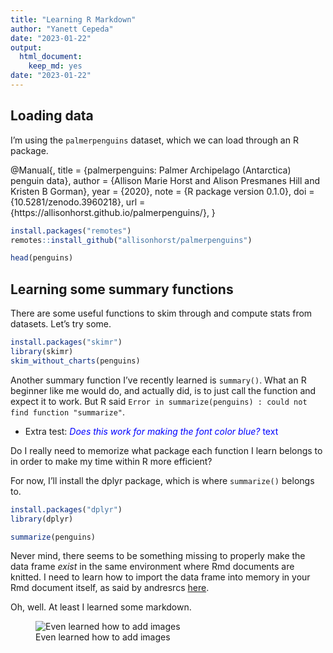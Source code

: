```yaml
---
title: "Learning R Markdown"
author: "Yanett Cepeda"
date: "2023-01-22"
output: 
  html_document: 
    keep_md: yes
date: "2023-01-22"
---
```


## Loading data

I'm using the `palmerpenguins` dataset, which we can load through an R package.

@Manual{,
  title = {palmerpenguins: Palmer Archipelago (Antarctica) penguin data},
  author = {Allison Marie Horst and Alison Presmanes Hill and Kristen B Gorman},
  year = {2020},
  note = {R package version 0.1.0},
  doi = {10.5281/zenodo.3960218},
  url = {https://allisonhorst.github.io/palmerpenguins/},
}

```r
install.packages("remotes")
remotes::install_github("allisonhorst/palmerpenguins")
```

```r
head(penguins)
```

## Learning some summary functions

There are some useful functions to skim through and compute stats from datasets. Let's try some.

```r
install.packages("skimr")
library(skimr)
skim_without_charts(penguins)
```
Another summary function I've recently learned is `summary()`.
What an R beginner like me would do, and actually did, is to just call the function and expect it to work. But R said `Error in summarize(penguins) : could not find function "summarize"`.

- Extra test: <span style="color:blue"> *Does this work for making the font color blue?* text</span>

Do I really need to memorize what package each function I learn belongs to in order to make my time within R more efficient?

For now, I'll install the dplyr package, which is where `summarize()` belongs to.

```r
install.packages("dplyr")
library(dplyr)
```

```r
summarize(penguins)
```

Never mind, there seems to be something missing to properly make the data frame *exist* in the same environment where Rmd documents are knitted. I need to learn how to import the data frame into memory in your Rmd document itself, as said by andresrcs [here](https://community.rstudio.com/t/r-markdown-object-not-found/140783/3).

Oh, well. At least I learned some markdown.

![Even learned how to add images](image.png)
